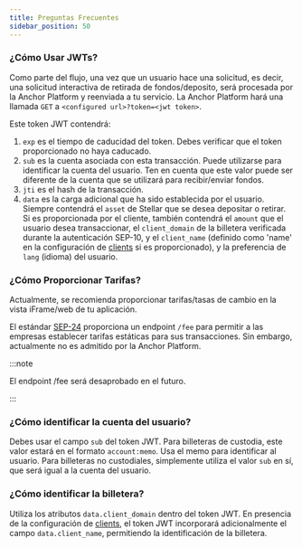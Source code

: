 ```yaml
---
title: Preguntas Frecuentes
sidebar_position: 50
---
```


### ¿Cómo Usar JWTs?

Como parte del flujo, una vez que un usuario hace una solicitud, es decir, una solicitud interactiva de retirada de fondos/deposito, será procesada por la Anchor Platform y reenviada a tu servicio. La Anchor Platform hará una llamada `GET` a `<configured url>?token=<jwt token>`.

Este token JWT contendrá:

1. `exp` es el tiempo de caducidad del token. Debes verificar que el token proporcionado no haya caducado.
2. `sub` es la cuenta asociada con esta transacción. Puede utilizarse para identificar la cuenta del usuario. Ten en cuenta que este valor puede ser diferente de la cuenta que se utilizará para recibir/enviar fondos.
3. `jti` es el hash de la transacción.
4. `data` es la carga adicional que ha sido establecida por el usuario. Siempre contendrá el `asset` de Stellar que se desea depositar o retirar. Si es proporcionada por el cliente, también contendrá el `amount` que el usuario desea transaccionar, el `client_domain` de la billetera verificada durante la autenticación SEP-10, y el `client_name` (definido como 'name' en la configuración de [clients] si es proporcionado), y la preferencia de `lang` (idioma) del usuario.

### ¿Cómo Proporcionar Tarifas?

Actualmente, se recomienda proporcionar tarifas/tasas de cambio en la vista iFrame/web de tu aplicación.

El estándar [SEP-24] proporciona un endpoint `/fee` para permitir a las empresas establecer tarifas estáticas para sus transacciones. Sin embargo, actualmente no es admitido por la Anchor Platform.

:::note

El endpoint /fee será desaprobado en el futuro.

:::

### ¿Cómo identificar la cuenta del usuario?

Debes usar el campo `sub` del token JWT. Para billeteras de custodia, este valor estará en el formato `account:memo`. Usa el memo para identificar al usuario. Para billeteras no custodiales, simplemente utiliza el valor `sub` en sí, que será igual a la cuenta del usuario.

### ¿Cómo identificar la billetera?

Utiliza los atributos `data.client_domain` dentro del token JWT. En presencia de la configuración de [clients], el token JWT incorporará adicionalmente el campo `data.client_name`, permitiendo la identificación de la billetera.

[sep-9]: https://github.com/stellar/stellar-protocol/blob/master/ecosystem/sep-0009.md
[sep-24]: https://github.com/stellar/stellar-protocol/blob/master/ecosystem/sep-0024.md
[clients]: ../sep10/README.mdx

